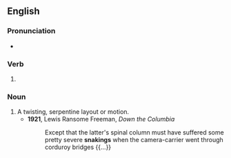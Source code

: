 ==English==

===Pronunciation===
* {{IPA|en|/ˈsneɪkɪŋ/}}

===Verb===
{{head|en|verb form}}

# {{present participle of|en|snake|nocat=1}}

===Noun===
{{en-noun}}

# A twisting, serpentine layout or motion.
#* '''1921''', Lewis Ransome Freeman, ''Down the Columbia''
#*: Except that the latter's spinal column must have suffered some pretty severe '''snakings''' when the camera-carrier went through corduroy bridges {{...}}